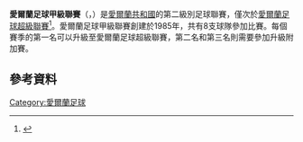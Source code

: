 {{noteta
|G1=足球
}}
'''愛爾蘭足球甲級聯賽'''（{{lang-en|League of Ireland First Division}}，{{lang-ga|Céad Roinn Sraith na hÉireann}}）是[[愛爾蘭共和國|愛爾蘭共和國]]的第二級別足球聯賽，僅次於[[愛爾蘭足球超級聯賽|愛爾蘭足球超級聯賽]]<ref>{{Cite web|url=http://www.independent.ie/sport/soccer/league-of-ireland/fai-reject-change-to-league-format-1962311.html|publisher=[[Irish_Independent|Irish Independent]]|accessdate=2010-01-04|date=2009-12-03|author=Daniel McDonnell|title=FAI reject change to league format|archive-date=2010-01-08|archive-url=https://web.archive.org/web/20100108035903/http://www.independent.ie/sport/soccer/league-of-ireland/fai-reject-change-to-league-format-1962311.html|dead-url=no}}</ref>。愛爾蘭足球甲級聯賽創建於1985年，共有8支球隊參加比賽。每個賽季的第一名可以升級至愛爾蘭足球超級聯賽，第二名和第三名則需要參加升級附加賽。
==參考資料==
{{Reflist}}
[[Category:愛爾蘭足球|Category:愛爾蘭足球]]

{{愛爾蘭足球}}